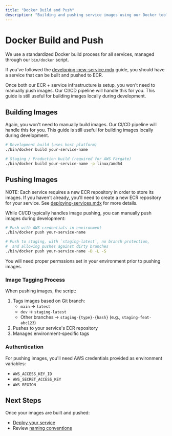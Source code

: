 ```yaml
---
title: "Docker Build and Push"
description: "Building and pushing service images using our Docker tooling"
---
```


# Docker Build and Push

We use a standardized Docker build process for all services, managed through our `bin/docker` script.

If you've followed the [developing-new-service.mdx](./developing-new-service.mdx) guide, you should have a service that can be built and pushed to ECR.

Once both our ECR + service infrastructure is setup, you won't need to manually push images. Our CI/CD pipeline will handle this for you. This guide is still useful for building images locally during development.

## Building Images

Again, you won't need to manually build images. Our CI/CD pipeline will handle this for you. This guide is still useful for building images locally during development.

```bash
# Development build (uses host platform)
./bin/docker build your-service-name

# Staging / Production build (required for AWS Fargate)
./bin/docker build your-service-name -p linux/amd64
```

## Pushing Images

NOTE: Each service requires a new ECR repository in order to store its images.
If you haven't already, you'll need to create a new ECR repository for your service. See [deploying-services.mdx](./deploying-services.mdx) for more details.

While CI/CD typically handles image pushing, you can manually push images during development:

```bash
# Push with AWS credentials in environment
./bin/docker push your-service-name

# Push to staging, with `staging-latest`, no branch protection,
#  and allowing pushes against dirty branches
./bin/docker push your-service-name -D -L -S
```
You will need proper permssions set in your environment prior to pushing images.

### Image Tagging Process

When pushing images, the script:

1. Tags images based on Git branch:
   - `main` → `latest`
   - `dev` → `staging-latest`
   - Other branches → `staging-{type}-{hash}` (e.g., `staging-feat-abc123`)
2. Pushes to your service's ECR repository
3. Manages environment-specific tags

### Authentication

For pushing images, you'll need AWS credentials provided as environment variables:

- `AWS_ACCESS_KEY_ID`
- `AWS_SECRET_ACCESS_KEY`
- `AWS_REGION`

## Next Steps

Once your images are built and pushed:

- [Deploy your service](./deploying-services.mdx)
- Review [naming conventions](./naming-conventions.mdx)
